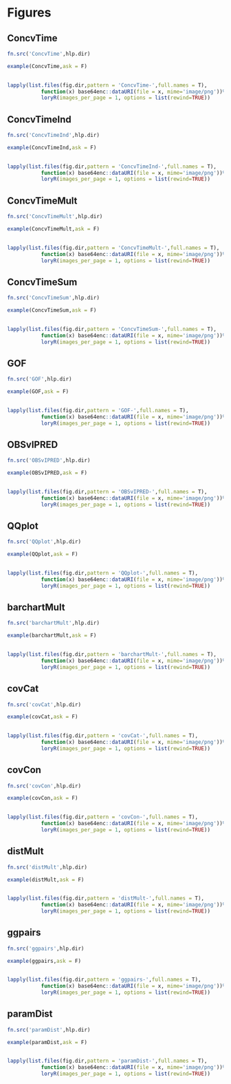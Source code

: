 # Figures

## ConcvTime
        

```r
fn.src('ConcvTime',hlp.dir)
```
        

```r
example(ConcvTime,ask = F)
        

lapply(list.files(fig.dir,pattern = 'ConcvTime-',full.names = T),
           function(x) base64enc::dataURI(file = x, mime='image/png'))%>%
           loryR(images_per_page = 1, options = list(rewind=TRUE))
```

## ConcvTimeInd
        

```r
fn.src('ConcvTimeInd',hlp.dir)
```
        

```r
example(ConcvTimeInd,ask = F)
        

lapply(list.files(fig.dir,pattern = 'ConcvTimeInd-',full.names = T),
           function(x) base64enc::dataURI(file = x, mime='image/png'))%>%
           loryR(images_per_page = 1, options = list(rewind=TRUE))
```

## ConcvTimeMult
        

```r
fn.src('ConcvTimeMult',hlp.dir)
```
        

```r
example(ConcvTimeMult,ask = F)
        

lapply(list.files(fig.dir,pattern = 'ConcvTimeMult-',full.names = T),
           function(x) base64enc::dataURI(file = x, mime='image/png'))%>%
           loryR(images_per_page = 1, options = list(rewind=TRUE))
```

## ConcvTimeSum
        

```r
fn.src('ConcvTimeSum',hlp.dir)
```
        

```r
example(ConcvTimeSum,ask = F)
        

lapply(list.files(fig.dir,pattern = 'ConcvTimeSum-',full.names = T),
           function(x) base64enc::dataURI(file = x, mime='image/png'))%>%
           loryR(images_per_page = 1, options = list(rewind=TRUE))
```

## GOF
        

```r
fn.src('GOF',hlp.dir)
```
        

```r
example(GOF,ask = F)
        

lapply(list.files(fig.dir,pattern = 'GOF-',full.names = T),
           function(x) base64enc::dataURI(file = x, mime='image/png'))%>%
           loryR(images_per_page = 1, options = list(rewind=TRUE))
```

## OBSvIPRED
        

```r
fn.src('OBSvIPRED',hlp.dir)
```
        

```r
example(OBSvIPRED,ask = F)
        

lapply(list.files(fig.dir,pattern = 'OBSvIPRED-',full.names = T),
           function(x) base64enc::dataURI(file = x, mime='image/png'))%>%
           loryR(images_per_page = 1, options = list(rewind=TRUE))
```

## QQplot
        

```r
fn.src('QQplot',hlp.dir)
```
        

```r
example(QQplot,ask = F)
        

lapply(list.files(fig.dir,pattern = 'QQplot-',full.names = T),
           function(x) base64enc::dataURI(file = x, mime='image/png'))%>%
           loryR(images_per_page = 1, options = list(rewind=TRUE))
```

## barchartMult
        

```r
fn.src('barchartMult',hlp.dir)
```
        

```r
example(barchartMult,ask = F)
        

lapply(list.files(fig.dir,pattern = 'barchartMult-',full.names = T),
           function(x) base64enc::dataURI(file = x, mime='image/png'))%>%
           loryR(images_per_page = 1, options = list(rewind=TRUE))
```

## covCat
        

```r
fn.src('covCat',hlp.dir)
```
        

```r
example(covCat,ask = F)
        

lapply(list.files(fig.dir,pattern = 'covCat-',full.names = T),
           function(x) base64enc::dataURI(file = x, mime='image/png'))%>%
           loryR(images_per_page = 1, options = list(rewind=TRUE))
```

## covCon
        

```r
fn.src('covCon',hlp.dir)
```
        

```r
example(covCon,ask = F)
        

lapply(list.files(fig.dir,pattern = 'covCon-',full.names = T),
           function(x) base64enc::dataURI(file = x, mime='image/png'))%>%
           loryR(images_per_page = 1, options = list(rewind=TRUE))
```

## distMult
        

```r
fn.src('distMult',hlp.dir)
```
        

```r
example(distMult,ask = F)
        

lapply(list.files(fig.dir,pattern = 'distMult-',full.names = T),
           function(x) base64enc::dataURI(file = x, mime='image/png'))%>%
           loryR(images_per_page = 1, options = list(rewind=TRUE))
```

## ggpairs
        

```r
fn.src('ggpairs',hlp.dir)
```
        

```r
example(ggpairs,ask = F)
        

lapply(list.files(fig.dir,pattern = 'ggpairs-',full.names = T),
           function(x) base64enc::dataURI(file = x, mime='image/png'))%>%
           loryR(images_per_page = 1, options = list(rewind=TRUE))
```

## paramDist
        

```r
fn.src('paramDist',hlp.dir)
```
        

```r
example(paramDist,ask = F)
        

lapply(list.files(fig.dir,pattern = 'paramDist-',full.names = T),
           function(x) base64enc::dataURI(file = x, mime='image/png'))%>%
           loryR(images_per_page = 1, options = list(rewind=TRUE))
```

